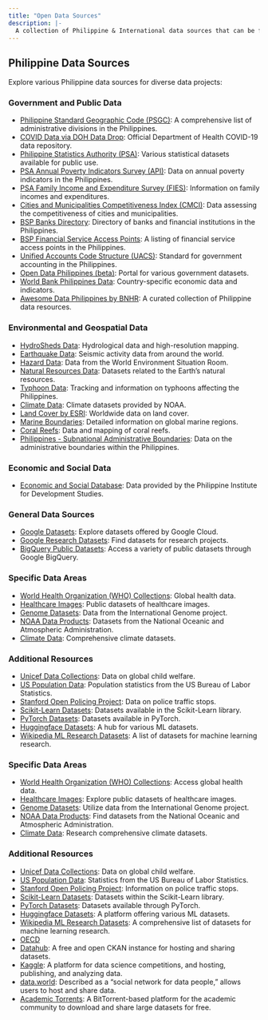 ```yaml
---
title: "Open Data Sources"
description: |-
  A collection of Philippine & International data sources that can be freely used for projects.
---
```


## Philippine Data Sources

Explore various Philippine data sources for diverse data projects:

### Government and Public Data

- [Philippine Standard Geographic Code (PSGC)](https://psa.gov.ph/classification/psgc): A comprehensive list of administrative divisions in the Philippines.
- [COVID Data via DOH Data Drop](https://drive.google.com/drive/folders/1ZPPcVU4M7T-dtRyUceb0pMAd8ickYf8o): Official Department of Health COVID-19 data repository.
- [Philippine Statistics Authority (PSA)](https://openstat.psa.gov.ph/Database): Various statistical datasets available for public use.
- [PSA Annual Poverty Indicators Survey (API)](https://psa.gov.ph/content/annual-poverty-indicators-survey-apis): Data on annual poverty indicators in the Philippines.
- [PSA Family Income and Expenditure Survey (FIES)](https://psa.gov.ph/statistics/income-expenditure/fies): Information on family incomes and expenditures.
- [Cities and Municipalities Competitiveness Index (CMCI)](https://cmci.dti.gov.ph/): Data assessing the competitiveness of cities and municipalities.
- [BSP Banks Directory](https://www.bsp.gov.ph/SitePages/FinancialStability/DirBanksFIList.aspx): Directory of banks and financial institutions in the Philippines.
- [BSP Financial Service Access Points](https://www.bsp.gov.ph/SitePages/InclusiveFinance/FinancialServiceAP.aspx): A listing of financial service access points in the Philippines.
- [Unified Accounts Code Structure (UACS)](https://www.uacs.gov.ph/): Standard for government accounting in the Philippines.
- [Open Data Philippines (beta)](https://data.gov.ph/index/home): Portal for various government datasets.
- [World Bank Philippines Data](https://data.worldbank.org/country/PH): Country-specific economic data and indicators.
- [Awesome Data Philippines by BNHR](https://github.com/benhur07b/awesome-data-philippines): A curated collection of Philippine data resources.

### Environmental and Geospatial Data

- [HydroSheds Data](https://www.hydrosheds.org/): Hydrological data and high-resolution mapping.
- [Earthquake Data](https://earthquake.usgs.gov/data/): Seismic activity data from around the world.
- [Hazard Data](https://wesr.unepgrid.ch/?project=MX-XVK-HPH-OGN-HVE-GGN&language=en): Data from the World Environment Situation Room.
- [Natural Resources Data](https://resourcewatch.org/): Datasets related to the Earth's natural resources.
- [Typhoon Data](https://typhoon2000.ph/): Tracking and information on typhoons affecting the Philippines.
- [Climate Data](https://www.ncdc.noaa.gov/ibtracs/): Climate datasets provided by NOAA.
- [Land Cover by ESRI](https://livingatlas.arcgis.com/landcoverexplorer/): Worldwide data on land cover.
- [Marine Boundaries](https://www.marineregions.org/): Detailed information on global marine regions.
- [Coral Reefs](https://allencoralatlas.org/atlas/#4.12/8.7755/124.8789): Data and mapping of coral reefs.
- [Philippines - Subnational Administrative Boundaries](https://data.humdata.org/dataset/cod-ab-phl): Data on the administrative boundaries within the Philippines.

### Economic and Social Data

- [Economic and Social Database](https://econdb.pids.gov.ph/tablecategories/index/3): Data provided by the Philippine Institute for Development Studies.

### General Data Sources

- [Google Datasets](https://cloud.google.com/datasets): Explore datasets offered by Google Cloud.
- [Google Research Datasets](https://datasetsearch.research.google.com/): Find datasets for research projects.
- [BigQuery Public Datasets](https://cloud.google.com/bigquery/public-data): Access a variety of public datasets through Google BigQuery.

### Specific Data Areas

- [World Health Organization (WHO) Collections](https://www.who.int/data/collections): Global health data.
- [Healthcare Images](https://cloud.google.com/healthcare-api/docs/resources/public-datasets/idc): Public datasets of healthcare images.
- [Genome Datasets](https://www.internationalgenome.org/data): Data from the International Genome project.
- [NOAA Data Products](https://www.ncei.noaa.gov/products): Datasets from the National Oceanic and Atmospheric Administration.
- [Climate Data](https://www.climate.gov/maps-data/all): Comprehensive climate datasets.

### Additional Resources

- [Unicef Data Collections](https://data.unicef.org/resources/dataset/sowc-2019-statistical-tables/): Data on global child welfare.
- [US Population Data](https://www.bls.gov/cps/tables.htm): Population statistics from the US Bureau of Labor Statistics.
- [Stanford Open Policing Project](https://openpolicing.stanford.edu/): Data on police traffic stops.
- [Scikit-Learn Datasets](https://scikit-learn.org/stable/datasets/toy_dataset.html): Datasets available in the Scikit-Learn library.
- [PyTorch Datasets](https://pytorch.org/vision/stable/datasets.html): Datasets available in PyTorch.
- [Huggingface Datasets](https://huggingface.co/datasets): A hub for various ML datasets.
- [Wikipedia ML Research Datasets](https://en.wikipedia.org/wiki/List_of_datasets_for_machine_learning_research): A list of datasets for machine learning research.

### Specific Data Areas

- [World Health Organization (WHO) Collections](https://www.who.int/data/collections): Access global health data.
- [Healthcare Images](https://cloud.google.com/healthcare-api/docs/resources/public-datasets/idc): Explore public datasets of healthcare images.
- [Genome Datasets](https://www.internationalgenome.org/data): Utilize data from the International Genome project.
- [NOAA Data Products](https://www.ncei.noaa.gov/products): Find datasets from the National Oceanic and Atmospheric Administration.
- [Climate Data](https://www.climate.gov/maps-data/all): Research comprehensive climate datasets.

### Additional Resources

- [Unicef Data Collections](https://data.unicef.org/resources/dataset/sowc-2019-statistical-tables/): Data on global child welfare.
- [US Population Data](https://www.bls.gov/cps/tables.htm): Statistics from the US Bureau of Labor Statistics.
- [Stanford Open Policing Project](https://openpolicing.stanford.edu/): Information on police traffic stops.
- [Scikit-Learn Datasets](https://scikit-learn.org/stable/datasets/toy_dataset.html): Datasets within the Scikit-Learn library.
- [PyTorch Datasets](https://pytorch.org/vision/stable/datasets.html): Datasets available through PyTorch.
- [Huggingface Datasets](https://huggingface.co/datasets): A platform offering various ML datasets.
- [Wikipedia ML Research Datasets](https://en.wikipedia.org/wiki/List_of_datasets_for_machine_learning_research): A comprehensive list of datasets for machine learning research.
- [OECD](https://data.oecd.org/)
- [Datahub](https://awesomedataengineering.com/): A free and open CKAN instance for hosting and sharing datasets.
- [Kaggle](https://www.kaggle.com/): A platform for data science competitions, and hosting, publishing, and analyzing data.
- [data.world](https://data.world/): Described as a "social network for data people," allows users to host and share data.
- [Academic Torrents](http://academictorrents.com/): A BitTorrent-based platform for the academic community to download and share large datasets for free.
